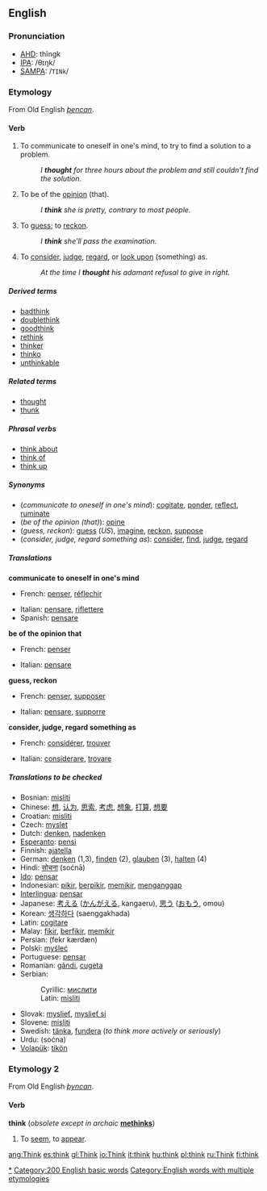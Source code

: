 ==English==

{{rank|work|too|every|129|think|life|went|back}}

=== Pronunciation ===
*[[w:AHD|AHD]]: thĭngk
*[[w:IPA|IPA]]: /θɪŋk/
*[[w:SAMPA|SAMPA]]: /<tt>TINk</tt>/

===Etymology===
From Old English ''[[þencan]]''.

====Verb====
{{irregverb|'''to think'''|'''[[thinks]]'''|'''[[thought]]'''|'''[[thought]]'''|'''[[thinking]]'''}}
#{{intransitive}} To communicate to oneself in one's mind, to try to find a solution to a problem.
#:''I '''thought''' for three hours about the problem and still couldn't find the solution.''
#{{transitive}} To be of the [[opinion]] (that).
#:''I '''think''' she is pretty, contrary to most people.''
#{{transitive}} To [[guess]]; to [[reckon]].
#:''I '''think''' she'll pass the examination.''
#{{transitive}} To [[consider]], [[judge]], [[regard]], or [[look upon]] (something) as.
#:''At the time I '''thought''' his adamant refusal to give in right.''

=====Derived terms=====
*[[badthink]]
*[[doublethink]]
*[[goodthink]]
*[[rethink]]
*[[thinker]]
*[[thinko]]
*[[unthinkable]]

=====Related terms=====
*[[thought]]
*[[thunk]]

=====Phrasal verbs=====
*[[think about]]
*[[think of]]
*[[think up]]

=====Synonyms=====
*(''communicate to oneself in one's mind''): [[cogitate]], [[ponder]], [[reflect]], [[ruminate]]
*(''be of the opinion (that)''): [[opine]]
*(''guess, reckon''): [[guess]] (''US''), [[imagine]], [[reckon]], [[suppose]]
*(''consider, judge, regard something as''): [[consider]], [[find]], [[judge]], [[regard]]

=====Translations=====

'''communicate to oneself in one's mind'''
{{top}}
*French: [[penser]], [[réflechir]]
{{mid}}
*Italian: [[pensare]], [[riflettere]]
*Spanish: [[pensar#Spanish|pensare]]
{{bottom}}

'''be of the opinion that'''
{{top}}
*French: [[penser]]
{{mid}}
*Italian: [[pensare]]
{{bottom}}

'''guess, reckon'''
{{top}}
*French: [[penser]], [[supposer]]
{{mid}}
*Italian: [[pensare]], [[supporre]]
{{bottom}}

'''consider, judge, regard something as'''
{{top}}
*French: [[considérer]], [[trouver]]
{{mid}}
*Italian: [[considerare]], [[trovare]]
{{bottom}}

=====Translations to be checked=====
<!--Remove this section once all of the translations below have been moved into the tables above.-->
{{checktrans}}
*Bosnian: [[misliti#Bosnian|misliti]]
*Chinese: [[想]], [[认为]], [[思索]], [[考虑]], [[想象]], [[打算]], [[想要]]
*Croatian: [[misliti#Croatian|misliti]]
*Czech: [[myslet]]
*Dutch: [[denken]], [[nadenken]]
*[[Esperanto]]: [[pensi]]
*Finnish: [[ajatella]]
*German: [[denken]] (1,3), [[finden]] (2), [[glauben]] (3), [[halten]] (4)
*Hindi: [[सोचना]] (soćnā)
*[[Ido]]: [[pensar]]
*Indonesian: [[pikir]], [[pikir|berpikir]], [[pikir|memikir]], [[anggap|menganggap]]
*[[Interlingua]]: [[pensar]]
*Japanese: [[考える]] ([[かんがえる]], kangaeru), [[思う]] ([[おもう]], omou)
*Korean: [[생각하다]] (saenggakhada)
*Latin: [[cogitare]]
*Malay: [[fikir]], [[fikir|berfikir]], [[fikir|memikir]]
*Persian: {{FAchar|[[فكر كردن|فِكر كَردَن]]}} (fekr kærdæn)
*Polski: [[myśleć]]
*Portuguese: [[pensar#Portuguese|pensar]]
*Romanian: [[gândi]], [[cugeta]]
*Serbian:
*:Cyrillic: [[мислити#Serbian|мислити]]
*:Latin: [[misliti#Serbian|misliti]]
*Slovak: [[myslieť]], [[myslieť si]]
*Slovene: [[misliti#Slovene|misliti]]
*Swedish: [[tänka]], [[fundera]] (''to think more actively or seriously'')
*Urdu: {{FAchar|[[سوچنا]]}} (soćna)
*[[Volapük]]: [[tikön]]

===Etymology 2===
From Old English ''[[þyncan]]''.

====Verb====
'''think''' (''obsolete except in archaic'' '''[[methinks]]''')
#{{intransitive}} To [[seem]], to [[appear]].

[[Category:Thinking|*]]
[[Category:200 English basic words]]
[[Category:English words with multiple etymologies]]
[[ang:Think]]
[[es:think]]
[[gl:Think]]
[[io:Think]]
[[it:think]]
[[hu:think]]
[[pl:think]]
[[ru:Think]]
[[fi:think]]